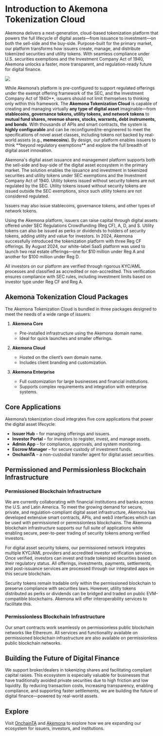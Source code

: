 # Introduction to Akemona Tokenization Cloud

Akemona delivers a next-generation, cloud-based tokenization platform that powers the full lifecycle of digital assets—from issuance to investment—on both the sell-side and the buy-side. Purpose-built for the primary market, our platform transforms how issuers create, manage, and distribute tokenized securities and utility tokens. With seamless compliance under U.S. securities exemptions and the Investment Company Act of 1940, Akemona unlocks a faster, more transparent, and regulation-ready future for digital finance.

<img
  src="/images/introduction-token-cloud3.svg"
  className="w-2xs md:w-xs mx-auto py-2"
  width={200}
  height={200}
/>

While Akemona’s platform is pre-configured to support regulated offerings under the exempt offering framework of the SEC, and the Investment Company Act of 1940**, issuers should not limit themselves to thinking only within this framework. The **Akemona Tokenization Cloud** is capable of creating and managing virtually **any type of digital asset** imaginable—from **stablecoins, governance tokens, utility tokens, and network tokens** to **mutual fund shares, revenue shares, stocks, warrants, debt instruments, and bonds**. With thousands of APIs and smart contracts, the system is **highly configurable** and can be reconfigured/re-engineered to meet the specifications of novel asset classes, including tokens not backed by real-world assets (e.g., **memecoins**). By design, our platform enables issuers to think **beyond regulatory exemptions\*\* and explore the full breadth of digital asset innovation.

Akemona's digital asset issuance and management platform supports both the sell-side and buy-side of the digital asset ecosystem in the primary market. The solution enables the issuance and investment in tokenized securities and utility tokens under SEC exemptions and the Investment Company Act of 1940. Utility tokens issued without security tokens are not regulated by the SEC. Utility tokens issued without security tokens are issued outside the SEC exemptions, since such utility tokens are not considered regulated.

Issuers may also issue stablecoins, governance tokens, and other types of network tokens.

Using the Akemona platform, issuers can raise capital through digital assets offered under SEC Regulations Crowdfunding (Reg CF), A, D, and S. Utility tokens can also be issued as perks or dividends to holders of security tokens, adding utility and value for investors. In 2024, Akemona successfully introduced the tokenization platform with three Reg CF offerings. By August 2024, our white-label SaaS platform was used to launch two real estate offerings—one for \$10 million under Reg A and another for \$100 million under Reg D.

All investors on our platform are verified through rigorous KYC/AML processes and classified as accredited or non-accredited. This verification ensures compliance with SEC rules, including investment limits based on investor type under Reg CF and Reg A.

## Akemona Tokenization Cloud Packages

The Akemona Tokenization Cloud is bundled in three packages designed to meet the needs of a wide range of issuers:

1. **Akemona Core**
   - Pre-installed infrastructure using the Akemona domain name.
   - Ideal for quick launches and smaller offerings.

2. **Akemona Cloud**
   - Hosted on the client’s own domain name.
   - Includes client branding and customization.

3. **Akemona Enterprise**
   - Full customization for large businesses and financial institutions.
   - Supports complex requirements and integration with enterprise systems.

## Core Applications

Akemona’s tokenization cloud integrates five core applications that power the digital asset lifecycle:

- **Issuer Hub** – for managing offerings and issuers.
- **Investor Portal** – for investors to register, invest, and manage assets.
- **Admin App** – for compliance, approvals, and system monitoring.
- **Escrow Manager** – for secure custody of investment funds.
- **OnchainTA** – a non-custodial transfer agent for digital asset securities.

## Permissioned and Permissionless Blockchain Infrastructure

### Permissioned Blockchain Infrastructure

We are currently collaborating with financial institutions and banks across the U.S. and Latin America. To meet the growing demand for secure, private, and regulation-compliant digital asset infrastructure, Akemona has developed extensive smart contracts, APIs, and web3 interfaces which can be used with permissioned or permissionless blockchains. The Akemona blockchain infrastructure supports our full suite of applications while enabling secure, peer-to-peer trading of security tokens among verified investors.

For digital asset security tokens, our permissioned network integrates multiple KYC/AML providers and accredited investor verification services. Once verified, investors can invest and trade tokenized securities based on their regulatory status. All offerings, investments, payments, settlements, and post-issuance services are processed through our integrated apps on this secure blockchain.

Security tokens remain tradable only within the permissioned blockchain to preserve compliance with securities laws. However, utility tokens distributed as perks or dividends can be bridged and traded on public EVM-compatible blockchains. Akemona will offer interoperability services to facilitate this.

### Permissionless Blockchain Infrastructure

Our smart contracts work seamlessly on permissionless public blockchain networks like Ethereum. All services and functionality available on permissioned blockchain infrastructure are also available on permissionless public blockchain networks.

## Building the Future of Digital Finance

We support broker/dealers in tokenizing shares and facilitating compliant capital raises. This ecosystem is especially valuable for businesses that have traditionally avoided private securities due to high friction and low liquidity. By reducing transaction costs, increasing transparency, enabling compliance, and supporting faster settlements, we are building the future of digital finance—powered by real-world assets.

## Explore

Visit [OnchainTA](https://onchainta.com) and [Akemona](https://akemona.com) to explore how we are expanding our ecosystem for issuers, investors, and institutions.
